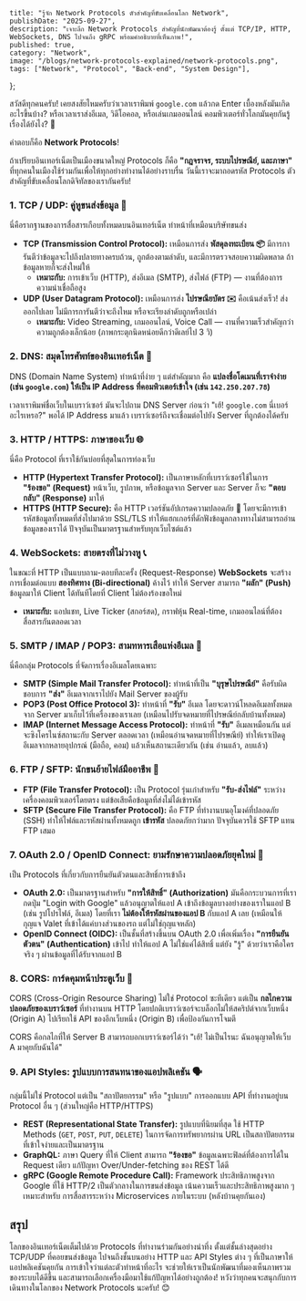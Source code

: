     title: "รู้จัก Network Protocols ตัวสำคัญที่ขับเคลื่อนโลก Network",
    publishDate: "2025-09-27",
    description: "เจาะลึก Network Protocols สำคัญที่นักพัฒนาต้องรู้ ตั้งแต่ TCP/IP, HTTP, WebSockets, DNS ไปจนถึง gRPC พร้อมคำอธิบายที่เห็นภาพ!",
    published: true,
    category: "Network",
    image: "/blogs/network-protocols-explained/network-protocols.png",
    tags: ["Network", "Protocol", "Back-end", "System Design"],
};

สวัสดีทุกคนครับ! เคยสงสัยไหมครับว่าเวลาเราพิมพ์ `google.com` แล้วกด Enter เบื้องหลังมันเกิดอะไรขึ้นบ้าง? หรือเวลาเราส่งอีเมล, วิดีโอคอล, หรือเล่นเกมออนไลน์ คอมพิวเตอร์ทั่วโลกมันคุยกันรู้เรื่องได้ยังไง? 🧐

คำตอบก็คือ **Network Protocols**!

ถ้าเปรียบอินเทอร์เน็ตเป็นเมืองขนาดใหญ่ Protocols ก็คือ **"กฎจราจร, ระบบไปรษณีย์, และภาษา"** ที่ทุกคนในเมืองใช้ร่วมกันเพื่อให้ทุกอย่างทำงานได้อย่างราบรื่น วันนี้เราจะมาถอดรหัส Protocols ตัวสำคัญที่ขับเคลื่อนโลกดิจิทัลของเรากันครับ!

### 1. TCP / UDP: คู่หูขนส่งข้อมูล 🚚

นี่คือรากฐานของการสื่อสารเกือบทั้งหมดบนอินเทอร์เน็ต ทำหน้าที่เหมือนบริษัทขนส่ง

*   **TCP (Transmission Control Protocol):** เหมือนการส่ง **พัสดุลงทะเบียน 📦** มีการการันตีว่าข้อมูลจะไปถึงปลายทางครบถ้วน, ถูกต้องตามลำดับ, และมีการตรวจสอบความผิดพลาด ถ้าข้อมูลหายก็จะส่งใหม่ให้
    *   **เหมาะกับ:** การเข้าเว็บ (HTTP), ส่งอีเมล (SMTP), ส่งไฟล์ (FTP) — งานที่ต้องการความน่าเชื่อถือสูง
*   **UDP (User Datagram Protocol):** เหมือนการส่ง **ไปรษณียบัตร ✉️** คือเน้นส่งเร็ว! ส่งออกไปเลย ไม่มีการการันตีว่าจะถึงไหม หรือจะเรียงลำดับถูกหรือเปล่า
    *   **เหมาะกับ:** Video Streaming, เกมออนไลน์, Voice Call — งานที่ความเร็วสำคัญกว่าความถูกต้องเล็กน้อย (ภาพกระตุกนิดหน่อยดีกว่าดีเลย์ไป 3 วิ)

### 2. DNS: สมุดโทรศัพท์ของอินเทอร์เน็ต 📖

DNS (Domain Name System) ทำหน้าที่ง่าย ๆ แต่สำคัญมาก คือ **แปลงชื่อโดเมนที่เราจำง่าย (เช่น `google.com`) ให้เป็น IP Address ที่คอมพิวเตอร์เข้าใจ (เช่น `142.250.207.78`)**

เวลาเราพิมพ์ชื่อเว็บในเบราว์เซอร์ มันจะไปถาม DNS Server ก่อนว่า "เฮ้! `google.com` นี่เบอร์อะไรเหรอ?" พอได้ IP Address มาแล้ว เบราว์เซอร์ถึงจะเชื่อมต่อไปยัง Server ที่ถูกต้องได้ครับ

### 3. HTTP / HTTPS: ภาษาของเว็บ 🌐

นี่คือ Protocol ที่เราใช้กันบ่อยที่สุดในการท่องเว็บ

*   **HTTP (Hypertext Transfer Protocol):** เป็นภาษาหลักที่เบราว์เซอร์ใช้ในการ **"ร้องขอ" (Request)** หน้าเว็บ, รูปภาพ, หรือข้อมูลจาก Server และ Server ก็จะ **"ตอบกลับ" (Response)** มาให้
*   **HTTPS (HTTP Secure):** คือ HTTP เวอร์ชันอัปเกรดความปลอดภัย 🔐 โดยจะมีการเข้ารหัสข้อมูลทั้งหมดที่ส่งไปมาด้วย SSL/TLS ทำให้แฮกเกอร์ที่ดักฟังข้อมูลกลางทางไม่สามารถอ่านข้อมูลของเราได้ ปัจจุบันเป็นมาตรฐานสำหรับทุกเว็บไซต์แล้ว

### 4. WebSockets: สายตรงที่ไม่วางหู 📞

ในขณะที่ HTTP เป็นแบบถาม-ตอบทีละครั้ง (Request-Response) **WebSockets** จะสร้างการเชื่อมต่อแบบ **สองทิศทาง (Bi-directional)** ค้างไว้ ทำให้ Server สามารถ **"ผลัก" (Push)** ข้อมูลมาให้ Client ได้ทันทีโดยที่ Client ไม่ต้องร้องขอใหม่

*   **เหมาะกับ:** แอปแชท, Live Ticker (สกอร์สด), กราฟหุ้น Real-time, เกมออนไลน์ที่ต้องสื่อสารกันตลอดเวลา

### 5. SMTP / IMAP / POP3: สามทหารเสือแห่งอีเมล 📧

นี่คือกลุ่ม Protocols ที่จัดการเรื่องอีเมลโดยเฉพาะ

*   **SMTP (Simple Mail Transfer Protocol):** ทำหน้าที่เป็น **"บุรุษไปรษณีย์"** คือรับผิดชอบการ **"ส่ง"** อีเมลจากเราไปยัง Mail Server ของผู้รับ
*   **POP3 (Post Office Protocol 3):** ทำหน้าที่ **"รับ"** อีเมล โดยจะดาวน์โหลดอีเมลทั้งหมดจาก Server มาเก็บไว้ที่เครื่องของเราเลย (เหมือนไปรับจดหมายที่ไปรษณีย์กลับบ้านทั้งหมด)
*   **IMAP (Internet Message Access Protocol):** ทำหน้าที่ **"รับ"** อีเมลเหมือนกัน แต่จะซิงโครไนซ์สถานะกับ Server ตลอดเวลา (เหมือนอ่านจดหมายที่ไปรษณีย์) ทำให้เราเปิดดูอีเมลจากหลายอุปกรณ์ (มือถือ, คอม) แล้วเห็นสถานะเดียวกัน (เช่น อ่านแล้ว, ลบแล้ว)

### 6. FTP / SFTP: นักขนย้ายไฟล์มืออาชีพ 📂

*   **FTP (File Transfer Protocol):** เป็น Protocol รุ่นเก๋าสำหรับ **"รับ-ส่งไฟล์"** ระหว่างเครื่องคอมพิวเตอร์โดยตรง แต่ข้อเสียคือข้อมูลที่ส่งไม่ได้เข้ารหัส
*   **SFTP (Secure File Transfer Protocol):** คือ FTP ที่ทำงานบนอุโมงค์ที่ปลอดภัย (SSH) ทำให้ไฟล์และรหัสผ่านทั้งหมดถูก **เข้ารหัส** ปลอดภัยกว่ามาก ปัจจุบันควรใช้ SFTP แทน FTP เสมอ

### 7. OAuth 2.0 / OpenID Connect: ยามรักษาความปลอดภัยยุคใหม่ 🔑

เป็น Protocols ที่เกี่ยวกับการยืนยันตัวตนและสิทธิ์การเข้าถึง

*   **OAuth 2.0:** เป็นมาตรฐานสำหรับ **"การให้สิทธิ์" (Authorization)** มันคือกระบวนการที่เรากดปุ่ม "Login with Google" แล้วอนุญาตให้แอป A เข้าถึงข้อมูลบางอย่างของเราในแอป B (เช่น รูปโปรไฟล์, อีเมล) โดยที่เรา **ไม่ต้องให้รหัสผ่านของแอป B** กับแอป A เลย (เหมือนให้กุญแจ Valet ที่เข้าได้แค่บางส่วนของรถ แต่ไม่ใช่กุญแจหลัก)
*   **OpenID Connect (OIDC):** เป็นชั้นที่สร้างขึ้นบน OAuth 2.0 เพื่อเพิ่มเรื่อง **"การยืนยันตัวตน" (Authentication)** เข้าไป ทำให้แอป A ไม่ใช่แค่ได้สิทธิ์ แต่ยัง "รู้" ด้วยว่าเราคือใครจริง ๆ ผ่านข้อมูลที่ได้รับจากแอป B

### 8. CORS: การ์ดคุมหน้าประตูเว็บ 🚪

CORS (Cross-Origin Resource Sharing) ไม่ใช่ Protocol ซะทีเดียว แต่เป็น **กลไกความปลอดภัยของเบราว์เซอร์** ที่ทำงานบน HTTP โดยปกติเบราว์เซอร์จะบล็อกไม่ให้สคริปต์จากเว็บหนึ่ง (Origin A) ไปเรียกใช้ API ของอีกเว็บหนึ่ง (Origin B) เพื่อป้องกันการโจมตี

CORS คือกลไกที่ให้ Server B สามารถบอกเบราว์เซอร์ได้ว่า "เฮ้! ไม่เป็นไรนะ ฉันอนุญาตให้เว็บ A มาคุยกับฉันได้"

### 9. API Styles: รูปแบบการสนทนาของแอปพลิเคชัน 🗣️

กลุ่มนี้ไม่ใช่ Protocol แต่เป็น "สถาปัตยกรรม" หรือ "รูปแบบ" การออกแบบ API ที่ทำงานอยู่บน Protocol อื่น ๆ (ส่วนใหญ่คือ HTTP/HTTPS)

*   **REST (Representational State Transfer):** รูปแบบที่นิยมที่สุด ใช้ HTTP Methods (`GET`, `POST`, `PUT`, `DELETE`) ในการจัดการทรัพยากรผ่าน URL เป็นสถาปัตยกรรมที่เข้าใจง่ายและเป็นมาตรฐาน
*   **GraphQL:** ภาษา Query ที่ให้ Client สามารถ **"ร้องขอ"** ข้อมูลเฉพาะฟิลด์ที่ต้องการได้ใน Request เดียว แก้ปัญหา Over/Under-fetching ของ REST ได้ดี
*   **gRPC (Google Remote Procedure Call):** Framework ประสิทธิภาพสูงจาก Google ที่ใช้ HTTP/2 เป็นตัวกลางในการขนส่งข้อมูล เน้นความเร็วและประสิทธิภาพสูงมาก ๆ เหมาะสำหรับ
การสื่อสารระหว่าง Microservices ภายในระบบ (หลังบ้านคุยกันเอง)

## สรุป

โลกของอินเทอร์เน็ตเต็มไปด้วย Protocols ที่ทำงานร่วมกันอย่างน่าทึ่ง ตั้งแต่ชั้นล่างสุดอย่าง TCP/UDP ที่คอยขนส่งข้อมูล ไปจนถึงชั้นบนอย่าง HTTP และ API Styles ต่าง ๆ ที่เป็นภาษาให้แอปพลิเคชันคุยกัน การเข้าใจว่าแต่ละตัวทำหน้าที่อะไร จะช่วยให้เราเป็นนักพัฒนาที่มองเห็นภาพรวมของระบบได้ดีขึ้น และสามารถเลือกเครื่องมือมาใช้แก้ปัญหาได้อย่างถูกต้อง! หวังว่าทุกคนจะสนุกกับการเดินทางในโลกของ Network Protocols นะครับ! 😊